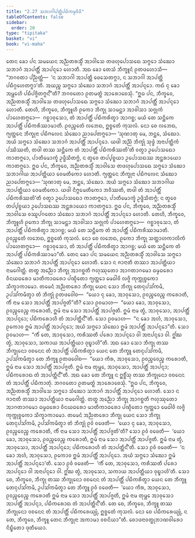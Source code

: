 ```yaml
---
title: "2.27 ᩈᨽᩣᨣᩤᨸᨲ᩠ᨲᩥᨸᨭᩥᨠᨾ᩠ᨾᩅᩥᨵᩥ"
tableOfContents: false
sidebar:
  order: 20
type: "tipitaka"
basket: "vi"
book: "vi-maha"
---
```



<DynamicBreadcrumb />

<Division number="171" book="vi-maha">

<Paragraph number="717" book="vi-maha">
ᨲᩮᨶ ᨡᩮᩣ ᨸᨶ ᩈᨾᨿᩮᨶ ᩋᨬ᩠ᨬᨲᩁᩈ᩠ᨾᩥᩴ ᩋᩣᩅᩤᩈᩮ ᨲᨴᩉᩩᨸᩮᩣᩈᨳᩮ ᩈᨻ᩠ᨻᩮᩣ ᩈᩴᨥᩮᩣ ᩈᨽᩣᨣᩴ ᩋᩣᨸᨲ᩠ᨲᩥᩴ ᩋᩣᨸᨶ᩠ᨶᩮᩣ ᩉᩮᩣᨲᩥ. ᩋᨳ ᨡᩮᩣ ᨲᩮᩈᩴ ᨽᩥᨠ᩠ᨡᩪᨶᩴ ᩑᨲᨴᩉᩮᩣᩈᩥ—  “ᨽᨣᩅᨲᩣ ᨸᨬ᩠ᨬᨲ᩠ᨲᩴ—  ‘ᨶ ᩈᨽᩣᨣᩤ ᩋᩣᨸᨲ᩠ᨲᩥ ᨴᩮᩈᩮᨲᨻ᩠ᨻᩣ, ᨶ ᩈᨽᩣᨣᩤ ᩋᩣᨸᨲ᩠ᨲᩥ ᨸᨭᩥᨣ᩠ᨣᩉᩮᨲᨻ᩠ᨻᩣ’ᨲᩥ. ᩋᨿᨬ᩠ᨧ ᩈᨻ᩠ᨻᩮᩣ ᩈᩴᨥᩮᩣ ᩈᨽᩣᨣᩴ ᩋᩣᨸᨲ᩠ᨲᩥᩴ ᩋᩣᨸᨶ᩠ᨶᩮᩣ. ᨠᨳᩴ ᨶᩩ ᨡᩮᩣ ᩋᨾ᩠ᩉᩮᩉᩥ ᨸᨭᩥᨸᨩ᩠ᨩᩥᨲᨻ᩠ᨻᨶ᩺”ᨲᩥ? ᨽᨣᩅᨲᩮᩣ ᩑᨲᨾᨲ᩠ᨳᩴ ᩋᩣᩁᩮᩣᨧᩮᩈᩩᩴ.
</Paragraph>

<Paragraph number="718" book="vi-maha">
“ᩍᨵ ᨸᨶ, ᨽᩥᨠ᩠ᨡᩅᩮ, ᩋᨬ᩠ᨬᨲᩁᩈ᩠ᨾᩥᩴ ᩋᩣᩅᩤᩈᩮ ᨲᨴᩉᩩᨸᩮᩣᩈᨳᩮ ᩈᨻ᩠ᨻᩮᩣ ᩈᩴᨥᩮᩣ ᩈᨽᩣᨣᩴ ᩋᩣᨸᨲ᩠ᨲᩥᩴ ᩋᩣᨸᨶ᩠ᨶᩮᩣ ᩉᩮᩣᨲᩥ. ᨲᩮᩉᩥ, ᨽᩥᨠ᩠ᨡᩅᩮ, ᨽᩥᨠ᩠ᨡᩪᩉᩥ ᩑᨠᩮᩣ ᨽᩥᨠ᩠ᨡᩩ ᩈᩣᨾᨶ᩠ᨲᩣ ᩋᩣᩅᩤᩈᩣ ᩈᨩ᩠ᨩᩩᨠᩴ ᨸᩣᩉᩮᨲᨻ᩠ᨻᩮᩣ—  ᨣᨧ᩠ᨨᩣᩅᩩᩈᩮᩣ, ᨲᩴ ᩋᩣᨸᨲ᩠ᨲᩥᩴ ᨸᨭᩥᨠᩁᩥᨲ᩠ᩅᩣ ᩋᩣᨣᨧ᩠ᨨ; ᨾᨿᩴ ᨲᩮ ᩈᨶ᩠ᨲᩥᨠᩮ ᩋᩣᨸᨲ᩠ᨲᩥᩴ ᨸᨭᩥᨠᩁᩥᩔᩣᨾᩣᨲᩥ. ᩑᩅᨬ᩠ᨧᩮᨲᩴ ᩃᨽᩮᨳ, ᩍᨧ᩠ᨧᩮᨲᩴ ᨠᩩᩈᩃᩴ. ᨶᩮᩣ ᨧᩮ ᩃᨽᩮᨳ, ᨻ᩠ᨿᨲ᩠ᨲᩮᨶ ᨽᩥᨠ᩠ᨡᩩᨶᩣ ᨸᨭᩥᨻᩃᩮᨶ ᩈᩴᨥᩮᩣ ᨬᩣᨸᩮᨲᨻ᩠ᨻᩮᩣ—
</Paragraph>

<Paragraph number="719" book="vi-maha">
‘ᩈᩩᨱᩣᨲᩩ ᨾᩮ, ᨽᨶ᩠ᨲᩮ, ᩈᩴᨥᩮᩣ. ᩋᨿᩴ ᩈᨻ᩠ᨻᩮᩣ ᩈᩴᨥᩮᩣ ᩈᨽᩣᨣᩴ ᩋᩣᨸᨲ᩠ᨲᩥᩴ ᩋᩣᨸᨶ᩠ᨶᩮᩣ. ᨿᨴᩤ ᩋᨬ᩠ᨬᩴ ᨽᩥᨠ᩠ᨡᩩᩴ ᩈᩩᨴ᩠ᨵᩴ ᩋᨶᩣᨸᨲ᩠ᨲᩥᨠᩴ ᨸᩔᩥᩔᨲᩥ, ᨲᨴᩤ ᨲᩔ ᩈᨶ᩠ᨲᩥᨠᩮ ᨲᩴ ᩋᩣᨸᨲ᩠ᨲᩥᩴ ᨸᨭᩥᨠᩁᩥᩔᨲᩦ’ᨲᩥ ᩅᨲ᩠ᩅᩣ ᩏᨸᩮᩣᩈᨳᩮᩣ ᨠᩣᨲᨻ᩠ᨻᩮᩣ, ᨸᩣᨲᩥᨾᩮᩣᨠ᩠ᨡᩴ ᩏᨴ᩠ᨴᩥᩈᩥᨲᨻ᩠ᨻᩴ, ᨶ ᨲ᩠ᩅᩮᩅ ᨲᨸ᩠ᨸᨧ᩠ᨧᨿᩣ ᩏᨸᩮᩣᩈᨳᩔ ᩋᨶ᩠ᨲᩁᩣᨿᩮᩣ ᨠᩣᨲᨻ᩠ᨻᩮᩣ.
</Paragraph>

<Paragraph number="720" book="vi-maha">
ᩍᨵ ᨸᨶ, ᨽᩥᨠ᩠ᨡᩅᩮ, ᩋᨬ᩠ᨬᨲᩁᩈ᩠ᨾᩥᩴ ᩋᩣᩅᩤᩈᩮ ᨲᨴᩉᩩᨸᩮᩣᩈᨳᩮ ᩈᨻ᩠ᨻᩮᩣ ᩈᩴᨥᩮᩣ ᩈᨽᩣᨣᩤᨿ ᩋᩣᨸᨲ᩠ᨲᩥᨿᩣ ᩅᩮᨾᨲᩥᨠᩮᩣ ᩉᩮᩣᨲᩥ. ᨻ᩠ᨿᨲ᩠ᨲᩮᨶ ᨽᩥᨠ᩠ᨡᩩᨶᩣ ᨸᨭᩥᨻᩃᩮᨶ ᩈᩴᨥᩮᩣ ᨬᩣᨸᩮᨲᨻ᩠ᨻᩮᩣ—
</Paragraph>

<Paragraph number="721" book="vi-maha">
‘ᩈᩩᨱᩣᨲᩩ ᨾᩮ, ᨽᨶ᩠ᨲᩮ, ᩈᩴᨥᩮᩣ. ᩋᨿᩴ ᩈᨻ᩠ᨻᩮᩣ ᩈᩴᨥᩮᩣ ᩈᨽᩣᨣᩤᨿ ᩋᩣᨸᨲ᩠ᨲᩥᨿᩣ ᩅᩮᨾᨲᩥᨠᩮᩣ. ᨿᨴᩤ ᨶᩥᨻ᩠ᨻᩮᨾᨲᩥᨠᩮᩣ ᨽᩅᩥᩔᨲᩥ, ᨲᨴᩤ ᨲᩴ ᩋᩣᨸᨲ᩠ᨲᩥᩴ ᨸᨭᩥᨠᩁᩥᩔᨲᩦ’ᨲᩥ ᩅᨲ᩠ᩅᩣ ᩏᨸᩮᩣᩈᨳᩮᩣ ᨠᩣᨲᨻ᩠ᨻᩮᩣ, ᨸᩣᨲᩥᨾᩮᩣᨠ᩠ᨡᩴ ᩏᨴ᩠ᨴᩥᩈᩥᨲᨻ᩠ᨻᩴ; ᨶ ᨲ᩠ᩅᩮᩅ ᨲᨸ᩠ᨸᨧ᩠ᨧᨿᩣ ᩏᨸᩮᩣᩈᨳᩔ ᩋᨶ᩠ᨲᩁᩣᨿᩮᩣ ᨠᩣᨲᨻ᩠ᨻᩮᩣ.
</Paragraph>

<Paragraph number="722" book="vi-maha">
ᩍᨵ ᨸᨶ, ᨽᩥᨠ᩠ᨡᩅᩮ, ᩋᨬ᩠ᨬᨲᩁᩈ᩠ᨾᩥᩴ ᩋᩣᩅᩤᩈᩮ ᩅᩔᩪᨸᨣᨲᩮᩣ ᩈᩴᨥᩮᩣ ᩈᨽᩣᨣᩴ ᩋᩣᨸᨲ᩠ᨲᩥᩴ ᩋᩣᨸᨶ᩠ᨶᩮᩣ ᩉᩮᩣᨲᩥ. ᨲᩮᩉᩥ, ᨽᩥᨠ᩠ᨡᩅᩮ, ᨽᩥᨠ᩠ᨡᩪᩉᩥ ᩑᨠᩮᩣ ᨽᩥᨠ᩠ᨡᩩ ᩈᩣᨾᨶ᩠ᨲᩣ ᩋᩣᩅᩤᩈᩣ ᩈᨩ᩠ᨩᩩᨠᩴ ᨸᩣᩉᩮᨲᨻ᩠ᨻᩮᩣ—  ᨣᨧ᩠ᨨᩣᩅᩩᩈᩮᩣ, ᨲᩴ ᩋᩣᨸᨲ᩠ᨲᩥᩴ ᨸᨭᩥᨠᩁᩥᨲ᩠ᩅᩣ ᩋᩣᨣᨧ᩠ᨨ; ᨾᨿᩴ ᨲᩮ ᩈᨶ᩠ᨲᩥᨠᩮ ᨲᩴ ᩋᩣᨸᨲ᩠ᨲᩥᩴ ᨸᨭᩥᨠᩁᩥᩔᩣᨾᩣᨲᩥ. ᩑᩅᨬ᩠ᨧᩮᨲᩴ ᩃᨽᩮᨳ, ᩍᨧ᩠ᨧᩮᨲᩴ ᨠᩩᩈᩃᩴ. ᨶᩮᩣ ᨧᩮ ᩃᨽᩮᨳ, ᩑᨠᩮᩣ ᨽᩥᨠ᩠ᨡᩩ ᩈᨲ᩠ᨲᩣᩉᨠᩣᩃᩥᨠᩴ ᨸᩣᩉᩮᨲᨻ᩠ᨻᩮᩣ—  ᨣᨧ᩠ᨨᩣᩅᩩᩈᩮᩣ, ᨲᩴ ᩋᩣᨸᨲ᩠ᨲᩥᩴ ᨸᨭᩥᨠᩁᩥᨲ᩠ᩅᩣ ᩋᩣᨣᨧ᩠ᨨ; ᨾᨿᩴ ᨲᩮ ᩈᨶ᩠ᨲᩥᨠᩮ ᨲᩴ ᩋᩣᨸᨲ᩠ᨲᩥᩴ ᨸᨭᩥᨠᩁᩥᩔᩣᨾᩣ”ᨲᩥ.
</Paragraph>

<Paragraph number="723" book="vi-maha">
ᨲᩮᨶ ᨡᩮᩣ ᨸᨶ ᩈᨾᨿᩮᨶ ᩋᨬ᩠ᨬᨲᩁᩈ᩠ᨾᩥᩴ ᩋᩣᩅᩤᩈᩮ ᩈᨻ᩠ᨻᩮᩣ ᩈᩴᨥᩮᩣ ᩈᨽᩣᨣᩴ ᩋᩣᨸᨲ᩠ᨲᩥᩴ ᩋᩣᨸᨶ᩠ᨶᩮᩣ ᩉᩮᩣᨲᩥ. ᩈᩮᩣ ᨶ ᨩᩣᨶᩣᨲᩥ ᨲᩔᩣ ᩋᩣᨸᨲ᩠ᨲᩥᨿᩣ ᨶᩣᨾᨣᩮᩤᨲ᩠ᨲᩴ. ᨲᨲ᩠ᨳ ᩋᨬ᩠ᨬᩮᩣ ᨽᩥᨠ᩠ᨡᩩ ᩋᩣᨣᨧ᩠ᨨᨲᩥ ᨻᩉᩩᩔᩩᨲᩮᩣ ᩋᩣᨣᨲᩣᨣᨾᩮᩣ ᨵᨾ᩠ᨾᨵᩁᩮᩣ ᩅᩥᨶᨿᨵᩁᩮᩣ ᨾᩣᨲᩥᨠᩣᨵᩁᩮᩣ ᨸᨱ᩠ᨯᩥᨲᩮᩣ ᨻ᩠ᨿᨲ᩠ᨲᩮᩣ ᨾᩮᨵᩤᩅᩦ ᩃᨩ᩠ᨩᩦ ᨠᩩᨠ᩠ᨠᩩᨧ᩠ᨧᨠᩮᩣ ᩈᩥᨠ᩠ᨡᩣᨠᩣᨾᩮᩣ. ᨲᨾᩮᨶᩴ ᩋᨬ᩠ᨬᨲᩁᩮᩣ ᨽᩥᨠ᩠ᨡᩩ ᨿᩮᨶ ᩈᩮᩣ ᨽᩥᨠ᩠ᨡᩩ ᨲᩮᨶᩩᨸᩈᩘᨠᨾᩥ, ᩏᨸᩈᩘᨠᨾᩥᨲ᩠ᩅᩣ ᨲᩴ ᨽᩥᨠ᩠ᨡᩩᩴ ᩑᨲᨴᩅᩮᩤᨧ—  “ᨿᩮᩣ ᨶᩩ ᨡᩮᩣ, ᩋᩣᩅᩩᩈᩮᩣ, ᩑᩅᨬ᩠ᨧᩮᩅᨬ᩠ᨧ ᨠᩁᩮᩣᨲᩥ, ᨠᩥᩴ ᨶᩣᨾ ᩈᩮᩣ ᩋᩣᨸᨲ᩠ᨲᩥᩴ ᩋᩣᨸᨩ᩠ᨩᨲᩦ”ᨲᩥ? ᩈᩮᩣ ᩑᩅᨾᩣᩉ—  “ᨿᩮᩣ ᨡᩮᩣ, ᩋᩣᩅᩩᩈᩮᩣ, ᩑᩅᨬ᩠ᨧᩮᩅᨬ᩠ᨧ ᨠᩁᩮᩣᨲᩥ, ᩍᨾᩴ ᨶᩣᨾ ᩈᩮᩣ ᩋᩣᨸᨲ᩠ᨲᩥᩴ ᩋᩣᨸᨩ᩠ᨩᨲᩥ. ᩍᨾᩴ ᨶᩣᨾ ᨲ᩠ᩅᩴ, ᩋᩣᩅᩩᩈᩮᩣ, ᩋᩣᨸᨲ᩠ᨲᩥᩴ ᩋᩣᨸᨶ᩠ᨶᩮᩣ; ᨸᨭᩥᨠᩁᩮᩣᩉᩥ ᨲᩴ ᩋᩣᨸᨲ᩠ᨲᩥᨶ᩺”ᨲᩥ. ᩈᩮᩣ ᩑᩅᨾᩣᩉ—  “ᨶ ᨡᩮᩣ ᩋᩉᩴ, ᩋᩣᩅᩩᩈᩮᩣ, ᩑᨠᩮᩣᩅ ᩍᨾᩴ ᩋᩣᨸᨲ᩠ᨲᩥᩴ ᩋᩣᨸᨶ᩠ᨶᩮᩣ; ᩋᨿᩴ ᩈᨻ᩠ᨻᩮᩣ ᩈᩴᨥᩮᩣ ᩍᨾᩴ ᩋᩣᨸᨲ᩠ᨲᩥᩴ ᩋᩣᨸᨶ᩠ᨶᩮᩣ”ᨲᩥ. ᩈᩮᩣ ᩑᩅᨾᩣᩉ—  “ᨠᩥᩴ ᨲᩮ, ᩋᩣᩅᩩᩈᩮᩣ, ᨠᩁᩥᩔᨲᩥ ᨸᩁᩮᩣ ᩋᩣᨸᨶ᩠ᨶᩮᩣ ᩅᩤ ᩋᨶᩣᨸᨶ᩠ᨶᩮᩣ ᩅᩤ. ᩍᩘᨥ ᨲ᩠ᩅᩴ, ᩋᩣᩅᩩᩈᩮᩣ, ᩈᨠᩣᨿ ᩋᩣᨸᨲ᩠ᨲᩥᨿᩣ ᩅᩩᨭ᩠ᨮᩣᩉᩦ”ᨲᩥ. ᩋᨳ ᨡᩮᩣ ᩈᩮᩣ ᨽᩥᨠ᩠ᨡᩩ ᨲᩔ ᨽᩥᨠ᩠ᨡᩩᨶᩮᩣ ᩅᨧᨶᩮᨶ ᨲᩴ ᩋᩣᨸᨲ᩠ᨲᩥᩴ ᨸᨭᩥᨠᩁᩥᨲ᩠ᩅᩣ ᨿᩮᨶ ᨲᩮ ᨽᩥᨠ᩠ᨡᩪ ᨲᩮᨶᩩᨸᩈᩘᨠᨾᩥ, ᩏᨸᩈᩘᨠᨾᩥᨲ᩠ᩅᩣ ᨲᩮ ᨽᩥᨠ᩠ᨡᩪ ᩑᨲᨴᩅᩮᩤᨧ—  “ᨿᩮᩣ ᨠᩥᩁ, ᩋᩣᩅᩩᩈᩮᩣ, ᩑᩅᨬ᩠ᨧᩮᩅᨬ᩠ᨧ ᨠᩁᩮᩣᨲᩥ, ᩍᨾᩴ ᨶᩣᨾ ᩈᩮᩣ ᩋᩣᨸᨲ᩠ᨲᩥᩴ ᩋᩣᨸᨩ᩠ᨩᨲᩥ. ᩍᨾᩴ ᨶᩣᨾ ᨲᩩᨾ᩠ᩉᩮ, ᩋᩣᩅᩩᩈᩮᩣ, ᩋᩣᨸᨲ᩠ᨲᩥᩴ ᩋᩣᨸᨶ᩠ᨶᩣ; ᨸᨭᩥᨠᩁᩮᩣᨳ ᨲᩴ ᩋᩣᨸᨲ᩠ᨲᩥᨶ᩺”ᨲᩥ. ᩋᨳ ᨡᩮᩣ ᨲᩮ ᨽᩥᨠ᩠ᨡᩪ ᨶ ᩍᨧ᩠ᨨᩥᩴᩈᩩ ᨲᩔ ᨽᩥᨠ᩠ᨡᩩᨶᩮᩣ ᩅᨧᨶᩮᨶ ᨲᩴ ᩋᩣᨸᨲ᩠ᨲᩥᩴ ᨸᨭᩥᨠᩣᨲᩩᩴ. ᨽᨣᩅᨲᩮᩣ ᩑᨲᨾᨲ᩠ᨳᩴ ᩋᩣᩁᩮᩣᨧᩮᩈᩩᩴ.
</Paragraph>

<Paragraph number="724" book="vi-maha">
“ᩍᨵ ᨸᨶ, ᨽᩥᨠ᩠ᨡᩅᩮ, ᩋᨬ᩠ᨬᨲᩁᩈ᩠ᨾᩥᩴ ᩋᩣᩅᩤᩈᩮ ᩈᨻ᩠ᨻᩮᩣ ᩈᩴᨥᩮᩣ ᩈᨽᩣᨣᩴ ᩋᩣᨸᨲ᩠ᨲᩥᩴ ᩋᩣᨸᨶ᩠ᨶᩮᩣ ᩉᩮᩣᨲᩥ. ᩈᩮᩣ ᨶ ᨩᩣᨶᩣᨲᩥ ᨲᩔᩣ ᩋᩣᨸᨲ᩠ᨲᩥᨿᩣ ᨶᩣᨾᨣᩮᩤᨲ᩠ᨲᩴ. ᨲᨲ᩠ᨳ ᩋᨬ᩠ᨬᩮᩣ ᨽᩥᨠ᩠ᨡᩩ ᩋᩣᨣᨧ᩠ᨨᨲᩥ ᨻᩉᩩᩔᩩᨲᩮᩣ ᩋᩣᨣᨲᩣᨣᨾᩮᩣ ᨵᨾ᩠ᨾᨵᩁᩮᩣ ᩅᩥᨶᨿᨵᩁᩮᩣ ᨾᩣᨲᩥᨠᩣᨵᩁᩮᩣ ᨸᨱ᩠ᨯᩥᨲᩮᩣ ᨻ᩠ᨿᨲ᩠ᨲᩮᩣ ᨾᩮᨵᩤᩅᩦ ᩃᨩ᩠ᨩᩦ ᨠᩩᨠ᩠ᨠᩩᨧ᩠ᨧᨠᩮᩣ ᩈᩥᨠ᩠ᨡᩣᨠᩣᨾᩮᩣ. ᨲᨾᩮᨶᩴ ᩋᨬ᩠ᨬᨲᩁᩮᩣ ᨽᩥᨠ᩠ᨡᩩ ᨿᩮᨶ ᩈᩮᩣ ᨽᩥᨠ᩠ᨡᩩ ᨲᩮᨶᩩᨸᩈᩘᨠᨾᩥ, ᩏᨸᩈᩘᨠᨾᩥᨲ᩠ᩅᩣ ᨲᩴ ᨽᩥᨠ᩠ᨡᩩᩴ ᩑᩅᩴ ᩅᨴᩮᨲᩥ—  ‘ᨿᩮᩣ ᨶᩩ ᨡᩮᩣ, ᩋᩣᩅᩩᩈᩮᩣ, ᩑᩅᨬ᩠ᨧᩮᩅᨬ᩠ᨧ ᨠᩁᩮᩣᨲᩥ, ᨠᩥᩴ ᨶᩣᨾ ᩈᩮᩣ ᩋᩣᨸᨲ᩠ᨲᩥᩴ ᩋᩣᨸᨩ᩠ᨩᨲᩦ’ᨲᩥ? ᩈᩮᩣ ᩑᩅᩴ ᩅᨴᩮᨲᩥ—  ‘ᨿᩮᩣ ᨡᩮᩣ, ᩋᩣᩅᩩᩈᩮᩣ, ᩑᩅᨬ᩠ᨧᩮᩅᨬ᩠ᨧ ᨠᩁᩮᩣᨲᩥ, ᩍᨾᩴ ᨶᩣᨾ ᩈᩮᩣ ᩋᩣᨸᨲ᩠ᨲᩥᩴ ᩋᩣᨸᨩ᩠ᨩᨲᩥ. ᩍᨾᩴ ᨶᩣᨾ ᨲ᩠ᩅᩴ, ᩋᩣᩅᩩᩈᩮᩣ, ᩋᩣᨸᨲ᩠ᨲᩥᩴ ᩋᩣᨸᨶ᩠ᨶᩮᩣ; ᨸᨭᩥᨠᩁᩮᩣᩉᩥ ᨲᩴ ᩋᩣᨸᨲ᩠ᨲᩥᨶ᩺’ᨲᩥ. ᩈᩮᩣ ᩑᩅᩴ ᩅᨴᩮᨲᩥ—  ‘ᨶ ᨡᩮᩣ ᩋᩉᩴ, ᩋᩣᩅᩩᩈᩮᩣ, ᩑᨠᩮᩣᩅ ᩍᨾᩴ ᩋᩣᨸᨲ᩠ᨲᩥᩴ ᩋᩣᨸᨶ᩠ᨶᩮᩣ. ᩋᨿᩴ ᩈᨻ᩠ᨻᩮᩣ ᩈᩴᨥᩮᩣ ᩍᨾᩴ ᩋᩣᨸᨲ᩠ᨲᩥᩴ ᩋᩣᨸᨶ᩠ᨶᩮᩣ’ᨲᩥ. ᩈᩮᩣ ᩑᩅᩴ ᩅᨴᩮᨲᩥ—  ‘ᨠᩥᩴ ᨲᩮ, ᩋᩣᩅᩩᩈᩮᩣ, ᨠᩁᩥᩔᨲᩥ ᨸᩁᩮᩣ ᩋᩣᨸᨶ᩠ᨶᩮᩣ ᩅᩤ ᩋᨶᩣᨸᨶ᩠ᨶᩮᩣ ᩅᩤ. ᩍᩘᨥ ᨲ᩠ᩅᩴ, ᩋᩣᩅᩩᩈᩮᩣ, ᩈᨠᩣᨿ ᩋᩣᨸᨲ᩠ᨲᩥᨿᩣ ᩅᩩᨭ᩠ᨮᩣᩉᩦ’ᨲᩥ. ᩈᩮᩣ ᨧᩮ, ᨽᩥᨠ᩠ᨡᩅᩮ, ᨽᩥᨠ᩠ᨡᩩ ᨲᩔ ᨽᩥᨠ᩠ᨡᩩᨶᩮᩣ ᩅᨧᨶᩮᨶ ᨲᩴ ᩋᩣᨸᨲ᩠ᨲᩥᩴ ᨸᨭᩥᨠᩁᩥᨲ᩠ᩅᩣ ᨿᩮᨶ ᨲᩮ ᨽᩥᨠ᩠ᨡᩪ ᨲᩮᨶᩩᨸᩈᩘᨠᨾᩥ, ᩏᨸᩈᩘᨠᨾᩥᨲ᩠ᩅᩣ ᨲᩮ ᨽᩥᨠ᩠ᨡᩪ ᩑᩅᩴ ᩅᨴᩮᨲᩥ—  ‘ᨿᩮᩣ ᨠᩥᩁ, ᩋᩣᩅᩩᩈᩮᩣ, ᩑᩅᨬ᩠ᨧᩮᩅᨬ᩠ᨧ ᨠᩁᩮᩣᨲᩥ ᩍᨾᩴ ᨶᩣᨾ ᩈᩮᩣ ᩋᩣᨸᨲ᩠ᨲᩥᩴ ᩋᩣᨸᨩ᩠ᨩᨲᩥ, ᩍᨾᩴ ᨶᩣᨾ ᨲᩩᨾ᩠ᩉᩮ ᩋᩣᩅᩩᩈᩮᩣ ᩋᩣᨸᨲ᩠ᨲᩥᩴ ᩋᩣᨸᨶ᩠ᨶᩣ, ᨸᨭᩥᨠᩁᩮᩣᨳ ᨲᩴ ᩋᩣᨸᨲ᩠ᨲᩥᨶ᩺’ᨲᩥ. ᨲᩮ ᨧᩮ, ᨽᩥᨠ᩠ᨡᩅᩮ, ᨽᩥᨠ᩠ᨡᩪ ᨲᩔ ᨽᩥᨠ᩠ᨡᩩᨶᩮᩣ ᩅᨧᨶᩮᨶ ᨲᩴ ᩋᩣᨸᨲ᩠ᨲᩥᩴ ᨸᨭᩥᨠᩁᩮᨿ᩠ᨿᩩᩴ, ᩍᨧ᩠ᨧᩮᨲᩴ ᨠᩩᩈᩃᩴ. ᨶᩮᩣ ᨧᩮ ᨸᨭᩥᨠᩁᩮᨿ᩠ᨿᩩᩴ, ᨶ ᨲᩮ, ᨽᩥᨠ᩠ᨡᩅᩮ, ᨽᩥᨠ᩠ᨡᩪ ᨲᩮᨶ ᨽᩥᨠ᩠ᨡᩩᨶᩣ ᩋᨠᩣᨾᩣ ᩅᨧᨶᩦᨿᩣ”ᨲᩥ.

</Paragraph>
</Division>

<Paragraph number="725" type="center" book="vi-maha">
ᨧᩮᩣᨴᨶᩣᩅᨲ᩠ᨳᩩᨽᩣᨱᩅᩤᩁᩮᩣ ᨶᩥᨭ᩠ᨮᩥᨲᩮᩣ ᨴᩩᨲᩥᨿᩮᩣ.
</Paragraph>